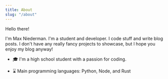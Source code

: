 ```yaml
---
title: About
slug: "/about"
---
```


Hello there!

I'm Max Niederman. I'm a student and developer. I code stuff and write blog posts. I don't have any really fancy projects to showcase, but I hope you enjoy my blog anyway!

- 🎓 I'm a high school student with a passion for coding.

- ⌛ Main programming languages: Python, Node, and Rust
